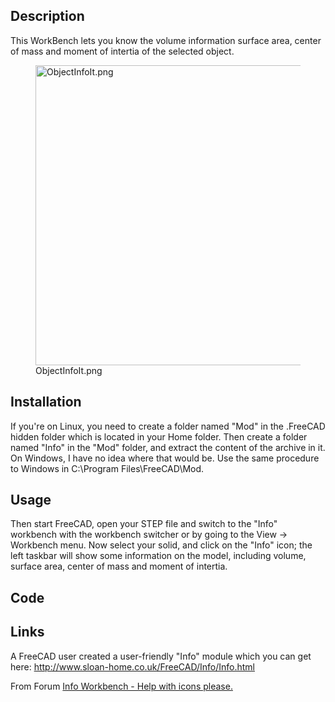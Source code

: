 <languages/>

{{Macro
|Name=Macro ObjectInfo
|Description=This WorkBench lets you know the volume information surface area, center of mass and moment of intertia of the selected object.<br><br>This is not a macro but one WorkBench, uncompress the .zip file and paste the complete directory in the Mod user directory [https://github.com/KeithSloan/FreeCAD_Info/archive/master.zip Info]
|Author=keithsloan52
|Version=1.0
|Date=2012-11-09
|FCVersion=Until 0.17 '''and PyQt4'''
|Download=[https://wiki.freecad.org/images/2/29/Macro_ObjectInfo.png ToolBar Icon]
|SeeAlso=[[Arch_Survey|Arch Survey]]
}}

==Description==

This WorkBench lets you know the volume information surface area, center of mass and moment of intertia of the selected object.

[[Image:ObjectInfoIt.png|480px]]

==Installation==

If you're on Linux, you need to create a folder named "Mod" in the .FreeCAD hidden folder which is located in your Home folder. Then create a folder named "Info" in the "Mod" folder, and extract the content of the archive in it. On Windows, I have no idea where that would be. Use the same procedure to Windows in C:\Program Files\FreeCAD\Mod.

==Usage==

Then start FreeCAD, open your STEP file and switch to the "Info" workbench with the workbench switcher or by going to the View → Workbench menu. Now select your solid, and click on the "Info" icon; the left taskbar will show some information on the model, including volume, surface area, center of mass and moment of intertia.

==Code==

{{MacroCode|code=
import webbrowser 

##########
# WorkBenche
# Code used to download the zip file from FreeCAD
##########

FreeCAD.Console.PrintMessage("\n" + "You must download the Info.zip file in the author github KeithSloan/FreeCAD_Infosite" + "\n")
FreeCAD.Console.PrintMessage("http://keithsloan.dynu.com/Keith&Jenny/" + "\n")
webbrowser.open("https://github.com/KeithSloan/FreeCAD_Info/archive/master.zip")

}}

==Links==

A FreeCAD user created a user-friendly "Info" module which you can get here: http://www.sloan-home.co.uk/FreeCAD/Info/Info.html

From Forum [http://forum.freecadweb.org/viewtopic.php?f=10&t=3185 Info Workbench - Help with icons please.]
